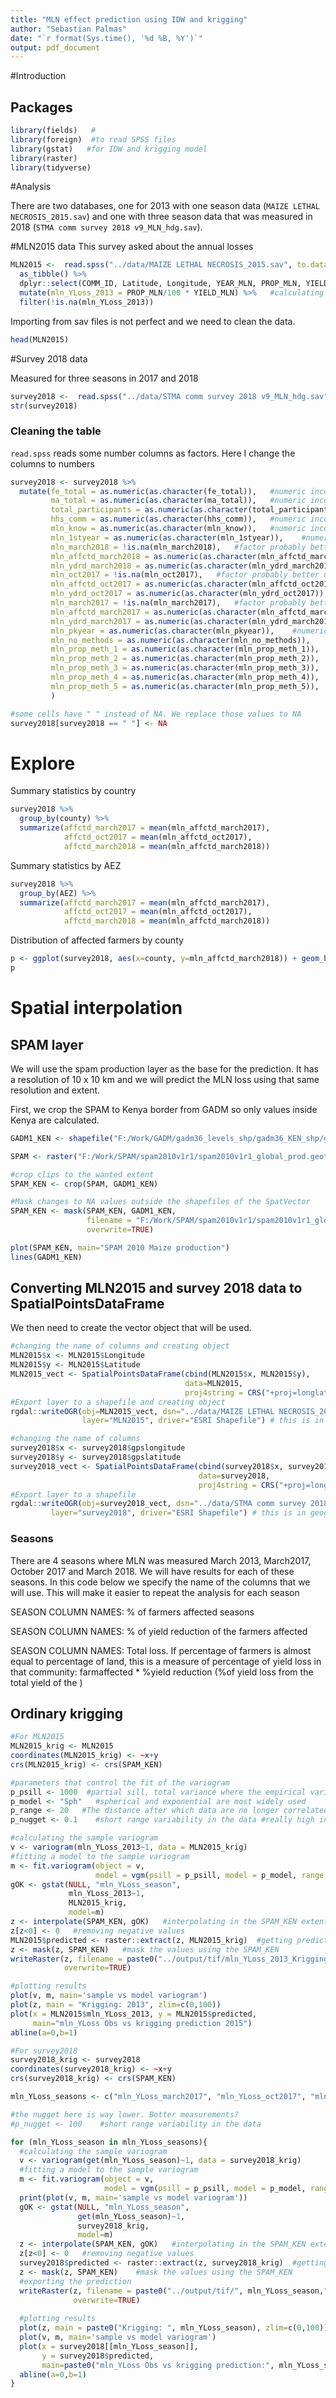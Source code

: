 ```yaml
---
title: "MLN effect prediction using IDW and krigging"
author: "Sebastian Palmas"
date: "`r format(Sys.time(), '%d %B, %Y')`"
output: pdf_document
---
```

#Introduction

## Packages
```r
library(fields)   #
library(foreign)  #to read SPSS files
library(gstat)   #for IDW and krigging model
library(raster)
library(tidyverse)
```


#Analysis

There are two databases, one for 2013 with one season data (`MAIZE LETHAL NECROSIS_2015.sav`) and one with three season data that was measured in 2018 (`STMA comm survey 2018 v9_MLN_hdg.sav`).




#MLN2015 data
This survey asked about the annual losses
```r
MLN2015 <-  read.spss("../data/MAIZE LETHAL NECROSIS_2015.sav", to.data.frame=TRUE) %>% 
  as_tibble() %>% 
  dplyr::select(COMM_ID, Latitude, Longitude, YEAR_MLN, PROP_MLN, YIELD_MLN) %>%   #reducing table size
  mutate(mln_YLoss_2013 = PROP_MLN/100 * YIELD_MLN) %>%   #calculating yield loss in that community. Same calculation and variable name as reported in 2018 data
  filter(!is.na(mln_YLoss_2013))
```

Importing from sav files is not perfect and we need to clean the data.

```r
head(MLN2015)
```


#Survey 2018 data

Measured for three seasons in 2017 and 2018

```r
survey2018 <-  read.spss("../data/STMA comm survey 2018 v9_MLN_hdg.sav", to.data.frame=TRUE) %>% as_tibble()
str(survey2018)
```

### Cleaning the table
`read.spss` reads some number columns as factors. Here I change the columns to numbers 

```r
survey2018 <- survey2018 %>% 
  mutate(fe_total = as.numeric(as.character(fe_total)),   #numeric incorrectly read as factor
         ma_total = as.numeric(as.character(ma_total)),   #numeric incorrectly read as factor
         total_participants = as.numeric(as.character(total_participants)),   #numeric incorrectly read as factor
         hhs_comm = as.numeric(as.character(hhs_comm)),   #numeric incorrectly read as factor
         mln_know = as.numeric(as.character(mln_know)),   #numeric incorrectly read as factor
         mln_1styear = as.numeric(as.character(mln_1styear)),    #numeric incorrectly read as factor
         mln_march2018 = !is.na(mln_march2018),   #factor probably better using TRUE/FALSE
         mln_affctd_march2018 = as.numeric(as.character(mln_affctd_march2018)),    #numeric incorrectly read as factor
         mln_ydrd_march2018 = as.numeric(as.character(mln_ydrd_march2018)),    #numeric incorrectly read as factor
         mln_oct2017 = !is.na(mln_oct2017),   #factor probably better using TRUE/FALSE
         mln_affctd_oct2017 = as.numeric(as.character(mln_affctd_oct2017)),    #numeric incorrectly read as factor
         mln_ydrd_oct2017 = as.numeric(as.character(mln_ydrd_oct2017)),    #numeric incorrectly read as factor
         mln_march2017 = !is.na(mln_march2017),   #factor probably better using TRUE/FALSE
         mln_affctd_march2017 = as.numeric(as.character(mln_affctd_march2017)),    #numeric incorrectly read as factor
         mln_ydrd_march2017 = as.numeric(as.character(mln_ydrd_march2017)),    #numeric incorrectly read as factor
         mln_pkyear = as.numeric(as.character(mln_pkyear)),    #numeric incorrectly read as factor
         mln_no_methods = as.numeric(as.character(mln_no_methods)),    #numeric incorrectly read as factor
         mln_prop_meth_1 = as.numeric(as.character(mln_prop_meth_1)),    #numeric incorrectly read as factor
         mln_prop_meth_2 = as.numeric(as.character(mln_prop_meth_2)),    #numeric incorrectly read as factor
         mln_prop_meth_3 = as.numeric(as.character(mln_prop_meth_3)),    #numeric incorrectly read as factor
         mln_prop_meth_4 = as.numeric(as.character(mln_prop_meth_4)),    #numeric incorrectly read as factor
         mln_prop_meth_5 = as.numeric(as.character(mln_prop_meth_5)),    #numeric incorrectly read as factor
         )

#some cells have " " instead of NA. We replace those values to NA
survey2018[survey2018 == " "] <- NA
```

# Explore

Summary statistics by country
```r
survey2018 %>% 
  group_by(county) %>% 
  summarize(affctd_march2017 = mean(mln_affctd_march2017),
            affctd_oct2017 = mean(mln_affctd_oct2017),
            affctd_march2018 = mean(mln_affctd_march2018))
```
Summary statistics by AEZ
```r
survey2018 %>% 
  group_by(AEZ) %>% 
  summarize(affctd_march2017 = mean(mln_affctd_march2017),
            affctd_oct2017 = mean(mln_affctd_oct2017),
            affctd_march2018 = mean(mln_affctd_march2018))
```

Distribution of affected farmers by county
```r
p <- ggplot(survey2018, aes(x=county, y=mln_affctd_march2018)) + geom_boxplot()
p
```


# Spatial interpolation

## SPAM layer

We will use the spam production layer as the base for the prediction. It has a resolution of 10 x 10 km and we will predict the MLN loss using that same resolution and extent.

First, we crop the SPAM to Kenya border from GADM so only values inside Kenya are calculated.
```r
GADM1_KEN <- shapefile("F:/Work/GADM/gadm36_levels_shp/gadm36_KEN_shp/gadm36_KEN_1.shp")

SPAM <- raster("F:/Work/SPAM/spam2010v1r1/spam2010v1r1_global_prod.geotiff/spam2010V1r1_global_P_MAIZ_A.tif")

#crop clips to the wanted extent
SPAM_KEN <- crop(SPAM, GADM1_KEN) 

#Mask changes to NA values outside the shapefiles of the SpatVector
SPAM_KEN <- mask(SPAM_KEN, GADM1_KEN,
                 filename = "F:/Work/SPAM/spam2010v1r1/spam2010v1r1_global_prod.geotiff/spam2010V1r1_global_P_MAIZ_A_KEN.tif",
                 overwrite=TRUE) 

```

```r
plot(SPAM_KEN, main="SPAM 2010 Maize production")
lines(GADM1_KEN)
```
## Converting MLN2015 and survey 2018 data to SpatialPointsDataFrame

We then need to create the vector object that will be used.

```r
#changing the name of columns and creating object
MLN2015$x <- MLN2015$Longitude
MLN2015$y <- MLN2015$Latitude
MLN2015_vect <- SpatialPointsDataFrame(cbind(MLN2015$x, MLN2015$y),
                                       data=MLN2015,
                                       proj4string = CRS("+proj=longlat +ellps=WGS84 +datum=WGS84 +no_defs"))
#Export layer to a shapefile and creating object
rgdal::writeOGR(obj=MLN2015_vect, dsn="../data/MAIZE LETHAL NECROSIS_2015.shp",
                layer="MLN2015", driver="ESRI Shapefile") # this is in geographical projection

#changing the name of columns
survey2018$x <- survey2018$gpslongitude
survey2018$y <- survey2018$gpslatitude
survey2018_vect <- SpatialPointsDataFrame(cbind(survey2018$x, survey2018$y),
                                          data=survey2018,
                                          proj4string = CRS("+proj=longlat +ellps=WGS84 +datum=WGS84 +no_defs"))
#Export layer to a shapefile
rgdal::writeOGR(obj=survey2018_vect, dsn="../data/STMA comm survey 2018 v9_MLN_hdg.shp",
         layer="survey2018", driver="ESRI Shapefile") # this is in geographical projection
```

### Seasons

There are 4 seasons where MLN was measured March 2013, March2017, October 2017 and March 2018. We will have results for each of these seasons. In this code below we specify the name of the columns that we will use. This will make it easier to repeat the analysis for each season

SEASON COLUMN NAMES: % of farmers affected seasons

SEASON COLUMN NAMES: % of yield reduction of the farmers affected

SEASON COLUMN NAMES: Total loss. If percentage of farmers is almost equal to percentage of land, this is a measure of percentage of yield loss in that community: farmaffected * %yield reduction (%of yield loss from the total yield of the )


## Ordinary krigging

```r
#For MLN2015
MLN2015_krig <- MLN2015
coordinates(MLN2015_krig) <- ~x+y
crs(MLN2015_krig) <- crs(SPAM_KEN)

#parameters that control the fit of the variogram
p_psill <- 1000  #partial sill, total variance where the empirical variogram appears to level off minus the nugget
p_model <- "Sph"   #spherical and exponential are most widely used
p_range <- 20   #The distance after which data are no longer correlated
p_nugget <- 0.1    #short range variability in the data #really high in 2013 data

#calculating the sample variogram
v <- variogram(mln_YLoss_2013~1, data = MLN2015_krig)
#fitting a model to the sample variogram
m <- fit.variogram(object = v,  
                   model = vgm(psill = p_psill, model = p_model, range = p_range, nugget = p_nugget))
gOK <- gstat(NULL, "mln_YLoss_season",
             mln_YLoss_2013~1,
             MLN2015_krig,
             model=m)
z <- interpolate(SPAM_KEN, gOK)   #interpolating in the SPAM_KEN extent
z[z<0] <- 0   #removing negative values
MLN2015$predicted <- raster::extract(z, MLN2015_krig)  #getting predicted values for validation
z <- mask(z, SPAM_KEN)   #mask the values using the SPAM_KEN
writeRaster(z, filename = paste0("../output/tif/mln_YLoss_2013_Krigging.tif"),
            overwrite=TRUE)

#plotting results
plot(v, m, main='sample vs model variogram')
plot(z, main = "Krigging: 2013", zlim=c(0,100))
plot(x = MLN2015$mln_YLoss_2013, y = MLN2015$predicted,
     main="mln_YLoss Obs vs krigging prediction 2015")
abline(a=0,b=1)

#For survey2018
survey2018_krig <- survey2018
coordinates(survey2018_krig) <- ~x+y
crs(survey2018_krig) <- crs(SPAM_KEN)

mln_YLoss_seasons <- c("mln_YLoss_march2017", "mln_YLoss_oct2017", "mln_YLoss_march2018")

#the nugget here is way lower. Better measurements?
#p_nugget <- 100    #short range variability in the data

for (mln_YLoss_season in mln_YLoss_seasons){
  #calculating the sample variogram
  v <- variogram(get(mln_YLoss_season)~1, data = survey2018_krig)
  #fitting a model to the sample variogram
  m <- fit.variogram(object = v,
                     model = vgm(psill = p_psill, model = p_model, range = p_range, nugget = p_nugget))
  print(plot(v, m, main='sample vs model variogram'))
  gOK <- gstat(NULL, "mln_YLoss_season",
               get(mln_YLoss_season)~1,
               survey2018_krig,
               model=m)
  z <- interpolate(SPAM_KEN, gOK)   #interpolating in the SPAM_KEN extent
  z[z<0] <- 0   #removing negative values
  survey2018$predicted <- raster::extract(z, survey2018_krig)  #getting predicted values for validation
  z <- mask(z, SPAM_KEN)    #mask the values using the SPAM_KEN
  #exporting the prediction
  writeRaster(z, filename = paste0("../output/tif/", mln_YLoss_season,"_Krigging.tif"),
              overwrite=TRUE)
  
  #plotting results
  plot(z, main = paste0("Krigging: ", mln_YLoss_season), zlim=c(0,100))
  plot(v, m, main='sample vs model variogram')
  plot(x = survey2018[[mln_YLoss_season]],
       y = survey2018$predicted,
       main=paste0("mln_YLoss Obs vs krigging prediction:", mln_YLoss_season))
  abline(a=0,b=1)
}

```
